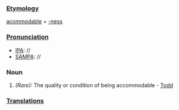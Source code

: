 ===[[Etymology]]===
[[acommodable]] + [[-ness]]
===[[Pronunciation]]===
*[[IPA]]: //
*[[SAMPA]]: //
===Noun===
#''(Rare):'' The quality or condition of being accommodable - [[Todd]]
===[[Translations]]===
